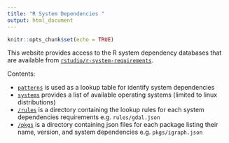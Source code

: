 ```yaml
---
title: "R System Dependencies "
output: html_document
---
```


```r
knitr::opts_chunk$set(echo = TRUE)
```



This website provides access to the R system dependency databases that are available from [`rstudio/r-system-requirements`](https://github.com/rstudio/r-system-requirements). 

Contents: 

- [`patterns`](patterns.json) is used as a lookup table for identify system dependencies
- [`systems`](systems.json) provides a list of available operating systems (limited to linux distributions)
- [`/rules`](rules/index.html) is a directory containing the lookup rules for each system dependencies requirements e.g. `rules/gdal.json`
- [`/pkgs`](pkgs/index.html) is a directory containing json files for each package listing their name, version, and system dependencies e.g. `pkgs/igraph.json`
